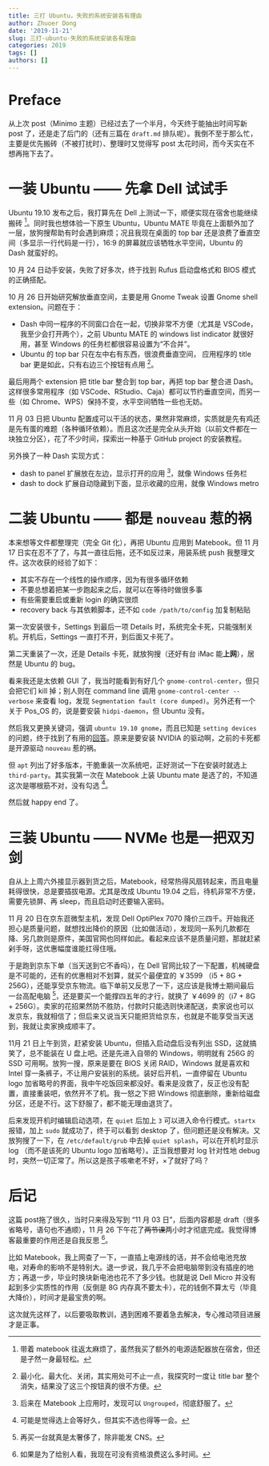 ```yaml
---
title: 三打 Ubuntu，失败的系统安装各有理由
author: Zhuoer Dong
date: '2019-11-21'
slug: 三打-ubuntu-失败的系统安装各有理由
categories: 2019
tags: []
authors: []
---
```



# Preface

从上次 post（Minimo 主题）已经过去了一个半月，今天终于能抽出时间写新 post 了，还是走了后门的（还有三篇在 `draft.md` 排队呢）。我倒不至于那么忙，主要是优先搬砖（不被打扰时）、整理时又觉得写 post 太花时间，而今天实在不想再拖下去了。



# 一装 Ubuntu —— 先拿 Dell 试试手

Ubuntu 19.10 发布之后，我打算先在 Dell 上测试一下，顺便实现在宿舍也能继续搬砖 ^[带着 matebook 往返太麻烦了，虽然我买了额外的电源适配器放在宿舍，但还是孑然一身最轻松。]。同时我也想体验一下原生 Ubuntu，Ubuntu MATE 毕竟在上面额外加了一层，放狗搜帮助有时会遇到麻烦；况且我现在桌面的 top bar 还是浪费了垂直空间（多显示一行代码是一行），16:9 的屏幕就应该牺牲水平空间，Ubuntu 的 Dash 就蛮好的。

10 月 24 日动手安装，失败了好多次，终于找到 Rufus 启动盘格式和 BIOS 模式的正确搭配。

10 月 26 日开始研究解放垂直空间，主要是用 Gnome Tweak 设置 Gnome shell extension。问题在于：

- Dash 中同一程序的不同窗口合在一起，切换非常不方便（尤其是 VSCode，我至少会打开两个），之前 Ubuntu MATE 的 windows list indicator 就很好用，甚至 Windows 的任务栏都很容易设置为“不合并”。
- Ubuntu 的 top bar 只在左中右有东西，很浪费垂直空间， 应用程序的 title bar 更是如此，只有右边三个按钮有点用 ^[最小化、最大化、关闭，其实用处可不止一点，我探究时一度让 title bar 整个消失，结果没了这三个按钮真的很不方便。]。

最后用两个 extension 把 title bar 整合到 top bar，再把 top bar 整合进 Dash。这样很多常用程序（如 VSCode、RStudio、Caja）都可以节约垂直空间，而另一些（如 Chrome、WPS）保持不变，水平空间牺牲一些也无妨。

11 月 03 日把 Ubuntu 配置成可以干活的状态，果然非常麻烦，实质就是先有鸡还是先有蛋的难题（各种循环依赖）。而且这次还是完全从头开始（以前文件都在一块独立分区），花了不少时间，探索出一种基于 GitHub project 的安装教程。

另外换了一种 Dash 实现方式：

- dash to panel 扩展放在左边，显示打开的应用 ^[后来在 Matebook 上应用时，发现可以 `Ungrouped`，彻底舒服了。]，就像 Windows 任务栏
- dash to dock 扩展自动隐藏到下面，显示收藏的应用，就像 Windows metro



# 二装 Ubuntu —— 都是 `nouveau` 惹的祸

本来想等文件都整理完（完全 Git 化），再把 Ubuntu 应用到 Matebook。但 11 月 17 日实在忍不了了，与其一直往后拖，还不如反过来，用装系统 push 我整理文件。这次收获的经验了如下：

- 其实不存在一个线性的操作顺序，因为有很多循环依赖
- 不要总想着把某一步跑起来之后，就可以在等待时做很多事
- 有些需要重启或重新 login 的确实很烦
- recovery back 与其依赖脚本，还不如 `code /path/to/config` 加复制粘贴

第一次安装很卡，Settings 到最后一项 Details 时，系统完全卡死，只能强制关机。开机后，Settings 一直打不开，到后面又卡死了。

第二天重装了一次，还是 Details 卡死，就放狗搜（还好有台 iMac 能**上网**），居然是 Ubuntu 的 bug。

看来我还是太依赖 GUI 了，我当时能看到有好几个 `gnome-control-center`，但只会把它们 kill 掉；别人则在 command line 调用 `gnome-control-center --verbose` 来查看 log，发现 `Segmentation fault (core dumped)`。另外还有一个关于 Pos_OS 的，说是要安装 `hidpi-daemon`，但 Ubuntu 没有。

然后我又更换关键词，强调 `ubuntu 19.10 gnome`，而且已知是 `setting devices` 的问题，终于找到了有用的[回答](https://askubuntu.com/questions/1182647/#answer-1183137)。原来是要安装 NVIDIA 的驱动啊，之前的卡死都是开源驱动 `nouveau` 惹的祸。

但 `apt` 列出了好多版本，干脆重装一次系统吧，正好测试一下在安装时就选上 `third-party`。其实我第一次在 Matebook 上装 Ubuntu mate 是选了的，不知道这次是哪根筋不对，没有勾选 ^[可能是觉得选上会等好久，但其实不选也得等一会。]。

然后就 happy end 了。



# 三装 Ubuntu —— NVMe 也是一把双刃剑

自从上上周六外接显示器到货之后，Matebook，经常热得风扇转起来，而且电量耗得很快，总是要插拔电源。尤其是改成 Ubuntu 19.04 之后，待机非常不方便，需要先锁屏、再 sleep，而且启动时还要输入密码。

11 月 20 日在京东逛微型主机，发现 Dell OptiPlex 7070 降价三四千。开始我还担心是质量问题，就想找出降价的原因（比如做活动），发现同一系列几款都在降、另几款则是原件，美国官网也同样如此。看起来应该不是质量问题，那就赶紧剁手呀，这优惠幅度谁能扛得住哦。

于是跑到京东下单（当天送到它不香吗），在 Dell 官网比较了一下配置，机械硬盘是不可能的，还有的优惠相对不划算，就买个最便宜的 ￥3599 （i5 + 8G + 256G），还能享受京东物流。临下单前又反思了一下，这应该是我博士期间最后一台高配电脑 ^[再买一台就真是太奢侈了，除非能发 CNS。]，还是要买一个能撑四五年的才行，就换了 ￥4699 的（i7 + 8G + 256G）。卖家的花招果然防不胜防，付款时只能选则快递配送，卖家说也可以发京东，我就相信了；但后来又说当天只能把货给京东，也就是不能享受当天送到，我就让卖家换成顺丰了。

11月 21 日上午到货，赶紧安装 Ubuntu，但插入启动盘后没有列出 SSD，这就搞笑了，总不能装在 U 盘上吧。还是先进入自带的 Windows，明明就有 256G 的 SSD 可用啊。放狗一搜，原来是要在 BIOS 关闭 RAID，Windows 就是喜欢和 Intel 穿一条裤子，不让用户安装别的系统。装好后开机，一直停留在 Ubuntu logo 加省略号的界面，我中午吃饭回来都没好。看来是没救了，反正也没有配置，直接重装吧，依然开不了机。我一怒之下把 Windows 彻底删除，重新给磁盘分区，还是不行。这下舒服了，都不能无理由退货了。

后来发现开机时编辑启动选项，在 `quiet` 后加上 `3` 可以进入命令行模式。`startx` 报错，加上 `sudo` 就成功了，终于可以看到 desktop 了，但问题还是没有解决。又放狗搜了一下，在 `/etc/default/grub` 中去掉 `quiet splash`，可以在开机时显示 log （而不是该死的 Ubuntu logo 加省略号）。正当我想要对 log 针对性地 debug 时，突然一切正常了。所以这是孩子咳嗽老不好，×了就好了吗？



# 后记

这篇 post拖了很久，当时只来得及写到 “11 月 03 日”，后面内容都是 draft（很多省略号，语句也不通顺），11 月 26 下午花了~~两节课~~两小时才彻底完成。我觉得博客最重要的作用还是自我反思 ^[如果是为了给别人看，我现在可没有资格浪费这么多时间。]。

比如 Matebook，我上网查了一下，一直插上电源线的话，并不会给电池充放电，对寿命的影响不是特别大。退一步说，我几乎不会把电脑带到没有插座的地方；再退一步，毕业时换块新电池也花不了多少钱。也就是说 Dell Micro 并没有起到多少实质性的作用（反倒是 8G 内存真不要太卡），花的钱倒不算太亏（毕竟大降价），时间才是最宝贵的啊。

这次就先这样了，以后要吸取教训，遇到困难不要着急去解决，专心推动项目进展才是正事。




